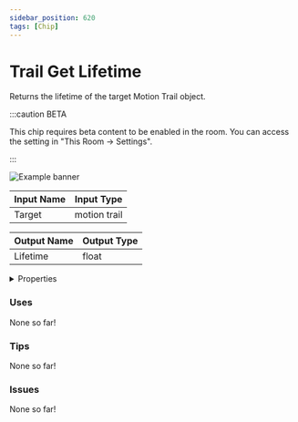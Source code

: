 ```yaml
---
sidebar_position: 620
tags: [Chip]
---
```


# Trail Get Lifetime

Returns the lifetime of the target Motion Trail object.

:::caution BETA

This chip requires beta content to be enabled in the room. You can access the setting in "This Room -> Settings".

:::

![Example banner](./assets/0f069b0b-6f70-4386-9c7f-1343661e8df6.svg)

| Input Name | Input Type |
|-----------|-----------|
| Target | motion trail |

| Output Name | Output Type |
|-----------|-----------|
| Lifetime | float |


<details>
  <summary>Properties</summary>
  <div>
    <div>
    <table>
      <thead>
        <tr>
          <th>Is beta required?</th>
          <th>✅</th>
        </tr>
        <tr>
          <th>Is this chip a trolling risk?</th>
          <th>❌</th>
        </tr>
        <tr>
          <th>Chip UUPD</th>
          <th>._uuid</th>
        </tr>
      </thead>
    </table>
    </div>
  </div>
</details>

### Uses

None so far!

### Tips

None so far!

### Issues

None so far!